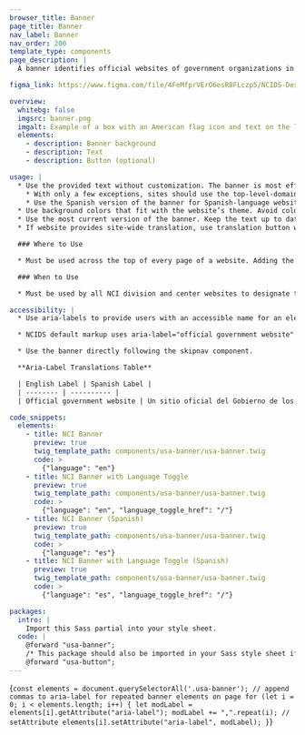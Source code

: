```yaml
---
browser_title: Banner
page_title: Banner
nav_label: Banner
nav_order: 200
template_type: components
page_description: |
  A banner identifies official websites of government organizations in the United States. It allows users to know if a website is both official and secure. This component is required for all NCI informational websites and applications.

figma_link: https://www.figma.com/file/4FeMfprVErO6esR8FLczp5/NCIDS-Design-Kit?type=design&node-id=5280%3A39899&mode=design&t=lGwrxbWFW3JAwAet-1

overview:
  whitebg: false
  imgsrc: banner.png
  imgalt: Example of a box with an American flag icon and text on the left side, and a language toggle button on the right side.
  elements:
    - description: Banner background
    - description: Text
    - description: Button (optional)

usage: |
  * Use the provided text without customization. The banner is most effective as an identifier when its message is consistent across government websites.
    * With only a few exceptions, sites should use the top-level-domain-appropriate text provided, unaltered.
    * Use the Spanish version of the banner for Spanish-language websites.
  * Use background colors that fit with the website’s theme. Avoid color combinations that draw excessive attention to the banner.
  * Use the most current version of the banner. Keep the text up to date.
  * If website provides site-wide translation, use translation button with the NCI small button variant styling—only one button may be added.

  ### Where to Use

  * Must be used across the top of every page of a website. Adding the banner to select web pages can be confusing or misleading to users.

  ### When to Use

  * Must be used by all NCI division and center websites to designate the website as an official U.S. government organizational website. Do not use a banner that is not provided by NCI.

accessibility: |
  * Use aria-labels to provide users with an accessible name for an element. If there is no visible name for the element, use aria-label to provide the user with a recognizable accessible name.

  * NCIDS default markup uses aria-label="official government website" to distinguish the banner header from the main header.

  * Use the banner directly following the skipnav component.

  **Aria-Label Translations Table**

  | English Label | Spanish Label |
  | -------- | ---------- |
  | Official government website | Un sitio oficial del Gobierno de los  Estados Unidos |

code_snippets:
  elements:
    - title: NCI Banner
      preview: true
      twig_template_path: components/usa-banner/usa-banner.twig
      code: >
        {"language": "en"}
    - title: NCI Banner with Language Toggle
      preview: true
      twig_template_path: components/usa-banner/usa-banner.twig
      code: >
        {"language": "en", "language_toggle_href": "/"}
    - title: NCI Banner (Spanish)
      preview: true
      twig_template_path: components/usa-banner/usa-banner.twig
      code: >
        {"language": "es"}
    - title: NCI Banner with Language Toggle (Spanish)
      preview: true
      twig_template_path: components/usa-banner/usa-banner.twig
      code: >
        {"language": "es", "language_toggle_href": "/"}

packages:
  intro: |
    Import this Sass partial into your style sheet.
  code: |
    @forward "usa-banner";
    /* This package should also be imported in your Sass style sheet if not already as banner with language toggle is dependent on it. */
    @forward "usa-button";
---
```


<NciDsJsInit path={props.pageContext.pagePath}>{`
const elements = document.querySelectorAll('.usa-banner');
// append commas to aria-label for repeated banner elements on page
for (let i = 0; i < elements.length; i++) {
    let modLabel = elements[i].getAttribute("aria-label");
    modLabel += ",".repeat(i);
    // setAttribute
    elements[i].setAttribute("aria-label", modLabel);
}
`}</NciDsJsInit>
